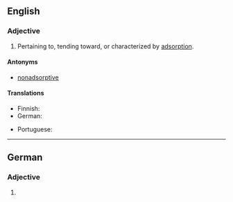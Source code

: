 ==English==

===Adjective===
{{en-adj}}

# Pertaining to, tending toward, or characterized by [[adsorption]].

====Antonyms====
* [[nonadsorptive]]

====Translations====
{{trans-top|pertaining to adsorption}}
* Finnish: {{t+|fi|adsorboiva}}
* German: {{t+|de|adsorptiv}}
{{trans-mid}}
* Portuguese: {{t|pt|adsortivo}}
{{trans-bottom}}

----

==German==

===Adjective===
{{head|de|adjective form}}

# {{inflected form of|adsorptiv|lang=de}}
{{rfc-auto}}